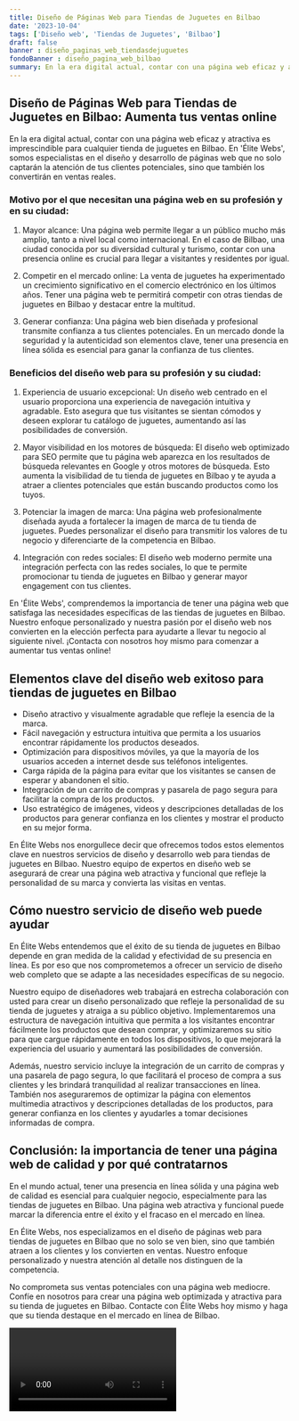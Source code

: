 ```yaml
---
title: Diseño de Páginas Web para Tiendas de Juguetes en Bilbao
date: '2023-10-04'
tags: ['Diseño web', 'Tiendas de Juguetes', 'Bilbao']
draft: false
banner : diseño_paginas_web_tiendasdejuguetes
fondoBanner : diseño_pagina_web_bilbao
summary: En la era digital actual, contar con una página web eficaz y atractiva es imprescindible para cualquier tienda de juguetes en Bilbao. En 'Élite Webs', somos especialistas en el diseño y desarrollo de páginas web que no solo captarán la atención de tus clientes potenciales, sino que también los convertirán en ventas reales.
---
```


## Diseño de Páginas Web para Tiendas de Juguetes en Bilbao: Aumenta tus ventas online

En la era digital actual, contar con una página web eficaz y atractiva es imprescindible para cualquier tienda de juguetes en Bilbao. En 'Élite Webs', somos especialistas en el diseño y desarrollo de páginas web que no solo captarán la atención de tus clientes potenciales, sino que también los convertirán en ventas reales.

### Motivo por el que necesitan una página web en su profesión y en su ciudad:

1. Mayor alcance: Una página web permite llegar a un público mucho más amplio, tanto a nivel local como internacional. En el caso de Bilbao, una ciudad conocida por su diversidad cultural y turismo, contar con una presencia online es crucial para llegar a visitantes y residentes por igual.

2. Competir en el mercado online: La venta de juguetes ha experimentado un crecimiento significativo en el comercio electrónico en los últimos años. Tener una página web te permitirá competir con otras tiendas de juguetes en Bilbao y destacar entre la multitud.

3. Generar confianza: Una página web bien diseñada y profesional transmite confianza a tus clientes potenciales. En un mercado donde la seguridad y la autenticidad son elementos clave, tener una presencia en línea sólida es esencial para ganar la confianza de tus clientes.

### Beneficios del diseño web para su profesión y su ciudad:

1. Experiencia de usuario excepcional: Un diseño web centrado en el usuario proporciona una experiencia de navegación intuitiva y agradable. Esto asegura que tus visitantes se sientan cómodos y deseen explorar tu catálogo de juguetes, aumentando así las posibilidades de conversión.

2. Mayor visibilidad en los motores de búsqueda: El diseño web optimizado para SEO permite que tu página web aparezca en los resultados de búsqueda relevantes en Google y otros motores de búsqueda. Esto aumenta la visibilidad de tu tienda de juguetes en Bilbao y te ayuda a atraer a clientes potenciales que están buscando productos como los tuyos.

3. Potenciar la imagen de marca: Una página web profesionalmente diseñada ayuda a fortalecer la imagen de marca de tu tienda de juguetes. Puedes personalizar el diseño para transmitir los valores de tu negocio y diferenciarte de la competencia en Bilbao.

4. Integración con redes sociales: El diseño web moderno permite una integración perfecta con las redes sociales, lo que te permite promocionar tu tienda de juguetes en Bilbao y generar mayor engagement con tus clientes.

En 'Élite Webs', comprendemos la importancia de tener una página web que satisfaga las necesidades específicas de las tiendas de juguetes en Bilbao. Nuestro enfoque personalizado y nuestra pasión por el diseño web nos convierten en la elección perfecta para ayudarte a llevar tu negocio al siguiente nivel. ¡Contacta con nosotros hoy mismo para comenzar a aumentar tus ventas online!

<GifSeo />

<Cta />

## Elementos clave del diseño web exitoso para tiendas de juguetes en Bilbao

- Diseño atractivo y visualmente agradable que refleje la esencia de la marca.
- Fácil navegación y estructura intuitiva que permita a los usuarios encontrar rápidamente los productos deseados.
- Optimización para dispositivos móviles, ya que la mayoría de los usuarios acceden a internet desde sus teléfonos inteligentes.
- Carga rápida de la página para evitar que los visitantes se cansen de esperar y abandonen el sitio.
- Integración de un carrito de compras y pasarela de pago segura para facilitar la compra de los productos.
- Uso estratégico de imágenes, videos y descripciones detalladas de los productos para generar confianza en los clientes y mostrar el producto en su mejor forma.

En Élite Webs nos enorgullece decir que ofrecemos todos estos elementos clave en nuestros servicios de diseño y desarrollo web para tiendas de juguetes en Bilbao. Nuestro equipo de expertos en diseño web se asegurará de crear una página web atractiva y funcional que refleje la personalidad de su marca y convierta las visitas en ventas.

## Cómo nuestro servicio de diseño web puede ayudar

En Élite Webs entendemos que el éxito de su tienda de juguetes en Bilbao depende en gran medida de la calidad y efectividad de su presencia en línea. Es por eso que nos comprometemos a ofrecer un servicio de diseño web completo que se adapte a las necesidades específicas de su negocio.

Nuestro equipo de diseñadores web trabajará en estrecha colaboración con usted para crear un diseño personalizado que refleje la personalidad de su tienda de juguetes y atraiga a su público objetivo. Implementaremos una estructura de navegación intuitiva que permita a los visitantes encontrar fácilmente los productos que desean comprar, y optimizaremos su sitio para que cargue rápidamente en todos los dispositivos, lo que mejorará la experiencia del usuario y aumentará las posibilidades de conversión.

Además, nuestro servicio incluye la integración de un carrito de compras y una pasarela de pago segura, lo que facilitará el proceso de compra a sus clientes y les brindará tranquilidad al realizar transacciones en línea. También nos aseguraremos de optimizar la página con elementos multimedia atractivos y descripciones detalladas de los productos, para generar confianza en los clientes y ayudarles a tomar decisiones informadas de compra.

## Conclusión: la importancia de tener una página web de calidad y por qué contratarnos

En el mundo actual, tener una presencia en línea sólida y una página web de calidad es esencial para cualquier negocio, especialmente para las tiendas de juguetes en Bilbao. Una página web atractiva y funcional puede marcar la diferencia entre el éxito y el fracaso en el mercado en línea.

En Élite Webs, nos especializamos en el diseño de páginas web para tiendas de juguetes en Bilbao que no solo se ven bien, sino que también atraen a los clientes y los convierten en ventas. Nuestro enfoque personalizado y nuestra atención al detalle nos distinguen de la competencia.

No comprometa sus ventas potenciales con una página web mediocre. Confíe en nosotros para crear una página web optimizada y atractiva para su tienda de juguetes en Bilbao. Contacte con Élite Webs hoy mismo y haga que su tienda destaque en el mercado en línea de Bilbao.

<Video />

<CtaBot job='Tiendas de Juguetes' city='Bilbao'/>

<Gmaps query='Bilbao+españa+maps' />